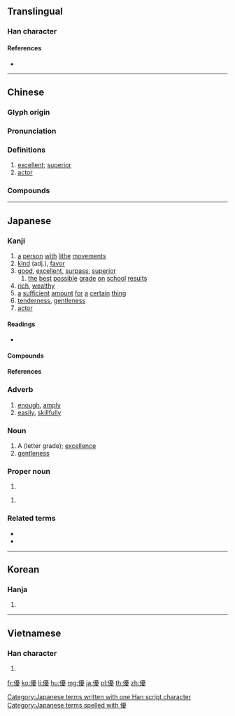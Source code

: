 {{character info/new}}
{{also|优}}
==Translingual==

===Han character===
{{Han char|rn=9|rad=人|as=15|sn=17|four=21247|canj=OMBE|ids=⿰亻憂}}

====References====
* {{Han ref|kx=0120.280|dkj=01261|dj=0254.260|hdz=10233.040|uh=512A|ud=20778|bh=C075|bd=49269}}

----

==Chinese==
{{zh-forms|s=优}}

===Glyph origin===
{{Han etym}}

===Pronunciation===
{{zh-pron
|m=yōu
|c=jau1
|mn=qz,tw,xm,zz:iu
|mc=y
|oc=y
|ma=Zh-you.ogg
|cat=a,n
}}

===Definitions===
{{zh-hanzi}}

# [[excellent]]; [[superior]]
# [[actor]]

===Compounds===
{{zh-der|優禮|優洽|優等|名特優新|優養化|優點|優雅|優格|優境學|伊優|優選法|優美|優勢種|優貢|優曇華|優越|優勝|優惠|優遇|學優而仕|娼優|優角|俳優體|優獎|優哉游哉|優先|女優|優閒|品學兼優|從優|優缽羅|優裕|優游|優笑|優假|優勝劣敗|優待月票|優待|優良|弄優|優待券|優酪乳|優異|名優|優柔寡斷|優優|優婆夷|優遊|優長|優柔|學優才贍|優比|優恤|優詔|優婆塞|優秀|倡優|優越感|優容|優惠待遇|優惠關稅|優伶|優勢|優孟衣冠|優地槽|優生學|優劣|優渥|優生保健|優游不迫|伶優|優質|優處|優游自在|優樂|優撫|優弧|優厚|優先權|俳優|擇優|空優迷彩|特優|才勇兼優|才學兼優|男優|資優|績優|養尊處優|衣冠優孟|雜種優勢|績優股|膽識俱優|高貴優雅|資優生}}

----

==Japanese==

===Kanji===
{{ja-kanji|grade=6|rs=人15}}

# [[a]] [[person]] [[with]] [[lithe]] [[movements]]
# [[kind]] (adj.), [[favor]]
# [[good]], [[excellent]], [[surpass]], [[superior]]
## [[the]] [[best]] [[possible]] [[grade]] [[on]] [[school]] [[results]]
# [[rich]], [[wealthy]]
# [[a]] [[sufficient]] [[amount]] [[for]] [[a]] [[certain]] [[thing]]
# [[tenderness]], [[gentleness]]
# [[actor]]

====Readings====
* {{ja-readings|kanon=[[ゆう]] ([[yū]])|goon=[[う]] ([[u]])|kun=[[やさしい]] ([[yasashii]]), [[すぐれる]] ([[sugureru]]), [[ゆたか]] (yutaka), [[ゆうに]] (yūni), [[わざおぎ]] ([[wazaogi]])|nanori=[[かつ]] (katsu), [[ひろ]] (hiro), [[まさ]] (masa), [[まさる]] (masaru), [[ゆたか]] (yutaka)}}

====Compounds====
{{der3|lang=ja|{{ja-r|優渥|ゆうあく}}
|{{ja-r|優位|ゆうい}}
|{{ja-r|優越|ゆうえつ}}
|{{ja-r|優越感|ゆうえつかん}}
|{{ja-r|優艶|ゆうえん}}
|{{ja-r|優婉|ゆうえん}}
|{{ja-r|優雅|ゆうが}}
|{{ja-r|優遇|ゆうぐう}}
|{{ja-r|優形|やさがた}}
|{{ja-r|優弧|ゆうこ}}
|{{ja-r|優姿|ゆうし}}
|{{ja-r|優者|ゆうしゃ}}
|{{ja-r|優秀|ゆうしゅう}}
|{{ja-r|優柔不断|ゆうじゅうふだん}}
|{{ja-r|優駿|ゆうしゅん}}
|{{ja-r|優女|ゆうおんな}}
|{{ja-r|優勝|ゆうしょう}}
|{{ja-r|優勢|ゆうせい}}
|{{ja-r|優性|ゆうせい}}
|{{ja-r|優生|ゆうせい}}
|{{ja-r|優先|ゆうせん}}
|{{ja-r|優待|ゆうたい}}
|{{ja-r|優退|ゆうたい}}
|{{ja-r|優男|やさおとこ}}
|{{ja-r|優長|ゆうちょう}}
|{{ja-r|優等|ゆうとう}}
|{{ja-r|優曇華|うどんげ}}
|{{ja-r|優美|ゆうび}}
|{{ja-r|優々閑々|ゆうゆうかんかん}}, {{ja-r|優優閑閑|ゆうゆうかんかん}}
|{{ja-r|優利|ゆうり}}
|{{ja-r|優良|ゆうりょう}}
|{{ja-r|優劣|ゆうれつ}}
|{{ja-r|優諚|ゆうじょう}}
|{{ja-r|優男|やさおとこ}}
}}

====References====
{{ja-kref
|ku=4505
|shift=9744
|jis=4D25
|euc=CDA5
|skip=1-2-15
|freq=334
|nelson=564
|newnelson=334
|halpern=177
|kld=130
|heisig=993
|tuttle=2a15.1
}}

===Adverb===
{{ja-pos|adverb|ゆう}}

# [[enough]], [[amply]]
# [[easily]], [[skillfully]]

===Noun===
{{ja-noun|ゆう}}

# A (letter grade); [[excellence]]
# [[gentleness]]

===Proper noun===
{{ja-pos|proper|まさる}}

# {{given name|male|lang=ja|sort=まさる}}

{{ja-pos|proper|ゆう}}

# {{given name|female|lang=ja|sort=ゆう}}

===Related terms===
* {{l|ja|優しげ}}
* {{l|ja|優る}}

[[Category:Japanese terms written with one Han script character]]
[[Category:Japanese terms spelled with 優]]

----

==Korean==

===Hanja===
{{ko-hanja|hangeul=우}}

# {{defn|lang=ko|sort=人15}}

----

==Vietnamese==

===Han character===
{{vi-hantu|[[ưu]], [[viên]]|rs=人15}}

# {{defn|lang=vi|sort=人15}}

[[fr:優]]
[[ko:優]]
[[li:優]]
[[hu:優]]
[[mg:優]]
[[ja:優]]
[[pl:優]]
[[th:優]]
[[zh:優]]